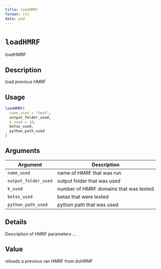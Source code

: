 ```yaml
--- 
title: loadHMRF 
format: rst 
date: ymd 
--- 
```

# `loadHMRF`

loadHMRF


## Description

load previous HMRF


## Usage

```r
loadHMRF(
  name_used = "test",
  output_folder_used,
  k_used = 10,
  betas_used,
  python_path_used
)
```


## Arguments

Argument      |Description
------------- |----------------
`name_used`     |     name of HMRF that was run
`output_folder_used`     |     output folder that was used
`k_used`     |     number of HMRF domains that was tested
`betas_used`     |     betas that were tested
`python_path_used`     |     python path that was used


## Details

Description of HMRF parameters ...


## Value

reloads a previous ran HMRF from doHRMF


